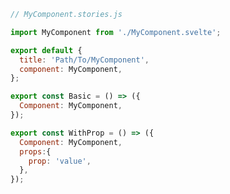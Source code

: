 ```js
// MyComponent.stories.js

import MyComponent from './MyComponent.svelte';

export default {
  title: 'Path/To/MyComponent',
  component: MyComponent,
};

export const Basic = () => ({
  Component: MyComponent,
});

export const WithProp = () => ({
  Component: MyComponent,
  props:{
    prop: 'value',
  },
});
```